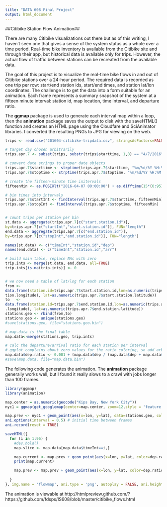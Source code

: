 ---
title: "DATA 608 Final Project"
output: html_document
---

##Citibike Station Flow Animation##

There are many Citibike visualizations out there but as of this writing, I haven't seen one that gives a sense of the system status as a whole over a time period. Real-time bike inventory is available from the Citibike site and through their app, but historical data is available only for trips. However, the actual flow of traffic between stations can be recreated from the available data.
 
The goal of this project is to visualize the real-time bike flows in and out of Citibike stations over a 24-hour period. The required data is recorded as one trip per row: start/end station ids, start/end times, and station lat/lon coordinates. The challenge is to get the data into a form suitable for an animation. Each frame represents a summary snapshot of the system at a fifteen minute interval: station id, map location, time interval, and departure ratio.

The **ggmap** package is used to generate each interval map within a loop, then the **animation** package saves the output to disk with the saveHTML() function and creates an HTML page using the Cloudfare and SciAnimator libraries. I converted the resulting PNGs to JPG for viewing on the web.



```{r, eval=FALSE}
trips <- read.csv("201604-citibike-tripdata.csv", stringsAsFactors=FALSE)

# target day chosen arbitrarily
trips.apr.7 <- subset(trips, substr(trips$starttime, 1,8) == "4/7/2016")

# convert date strings to proper date objects
trips.apr.7$starttime <- strptime(trips.apr.7$starttime, "%m/%d/%Y %H:%M:%S")
trips.apr.7$stoptime <- strptime(trips.apr.7$stoptime, "%m/%d/%Y %H:%M:%S")

# create the fifteen-minute time initervals
fifteenMin <- as.POSIXlt("2016-04-07 00:00:00") + as.difftime(15*(0:95),units="mins")

# bin times into intervals
trips.apr.7$startInt <- findInterval(trips.apr.7$starttime, fifteenMin)
trips.apr.7$stopInt <- findInterval(trips.apr.7$stoptime, fifteenMin)


# count trips per station per bin
st.data <- aggregate(trips.apr.7[c("start.station.id")], 
by=trips.apr.7[c("startInt","start.station.id")], FUN="length")
end.data <- aggregate(trips.apr.7[c("end.station.id")], 
by=trips.apr.7[c("stopInt","end.station.id")], FUN="length")

names(st.data) <- c("timeInt","station.id","dep")
names(end.data) <- c("timeInt","station.id","arr")

# build main table, replace NAs with zero
trip.ints <- merge(st.data, end.data, all=TRUE)
trip.ints[is.na(trip.ints)] <- 0


# we now need a table of lat/log for each station
from <- 
data.frame(station.id=trips.apr.7$start.station.id,lon=as.numeric(trips.apr.7$start.sta
tion.longitude), lat=as.numeric(trips.apr.7$start.station.latitude))
to   <- 
data.frame(station.id=trips.apr.7$end.station.id,lon=as.numeric(trips.apr.7$end.station
.longitude), lat=as.numeric(trips.apr.7$end.station.latitude))
stations.geo <- rbind(from,to)
stations.geo <- unique(stations.geo)
#save(stations.geo, file="stations.geo.bin")

# map.data is the final table
map.data<-merge(stations.geo, trip.ints)

# calc the departure/arrival ratio for each station per interval
# ggplot complains about zero values for the ratio coloring, so add arbitrary fraction
map.data$dep.ratio <- 0.001 + (map.data$dep / (map.data$dep + map.data$arr))
#save(map.data, file="map.data.bin")
```

The following code generates the animation. The **animation** package generally works well, but I found it really slows to a crawl with jobs longer than 100 frames.

```{r, eval=FALSE}
library(ggmap)
library(animation)

map.center = as.numeric(geocode("Kips Bay, New York City"))
nyc1 = ggmap(get_googlemap(center=map.center, zoom=12,style = 'feature:all|element:labels|visibility:off'), legend="bottom", maptype = "satellite", extent="device", maprange=FALSE)

map.prev <- nyc1 + geom_point(aes(x=lon, y=lat), data=stations.geo, col="black", alpha=1, size=1) + labs(caption="Citibike Station Departure/Arrival Ratio") + theme(legend.position="right", plot.caption = element_text(hjust=0, size=rel(1.2)))
ani.options(interval = 0.5) # initial time between frames
ani.record(reset = TRUE)

saveHTML({
  for (i in 1:96) {
    #dev.hold()
    map.slice <- map.data[map.data$timeInt==i,]

    map.current <- map.prev + geom_point(aes(x=lon, y=lat, color=dep.ratio), data=map.slice,  alpha=1, size=3) + scale_color_gradient(low="red", high="green3") + labs(caption=paste("Citibike Station Departure/Arrival Ratio at ", fifteenMin[i])) + theme(legend.position="right", plot.caption = element_text(hjust=0, size=rel(1.2)))
    print(map.current)

    map.prev <- map.prev + geom_point(aes(x=lon, y=lat, color=dep.ratio), data=map.slice,  alpha=1, size=2) + scale_color_gradient(low="red", high="green")
    
  }
}, img.name = 'flowmap', ani.type = 'png', autoplay = FALSE, ani.height = 640, ani.width = 640, loop = FALSE, htmlfile = 'citibike_flows.html', verbose = FALSE, description = 'Citibike Station Departure/Arrival Ratio over 24 hrs',outdir = "images",single.opts = "'controls': ['first', 'previous', 'play', 'next', 'last', 'loop', 'speed'], 'delayMin': 0")

```
The animation is viewable at http://htmlpreview.github.com/?https://github.com/fdsps/IS608/blob/master/citibike_flows.html